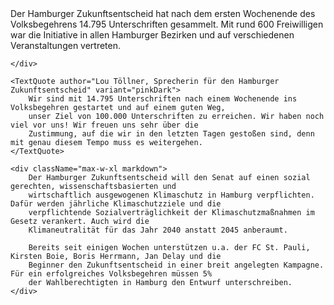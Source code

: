 
<PressReleaseHeroBlock pressRelease={pressRelease} />

<Block>
    <div className="max-w-xl">
        Der Hamburger Zukunftsentscheid hat nach dem ersten Wochenende des Volksbegehrens 14.795 Unterschriften
        gesammelt. Mit rund 600 Freiwilligen war die Initiative in allen Hamburger Bezirken und auf verschiedenen
        Veranstaltungen vertreten.

    </div>

    <TextQuote author="Lou Töllner, Sprecherin für den Hamburger Zukunftsentscheid" variant="pinkDark">
        Wir sind mit 14.795 Unterschriften nach einem Wochenende ins Volksbegehren gestartet und auf einem guten Weg,
        unser Ziel von 100.000 Unterschriften zu erreichen. Wir haben noch viel vor uns! Wir freuen uns sehr über die
        Zustimmung, auf die wir in den letzten Tagen gestoßen sind, denn mit genau diesem Tempo muss es weitergehen.
    </TextQuote>

    <div className="max-w-xl markdown">
        Der Hamburger Zukunftsentscheid will den Senat auf einen sozial gerechten, wissenschaftsbasierten und
        wirtschaftlich ausgewogenen Klimaschutz in Hamburg verpflichten. Dafür werden jährliche Klimaschutzziele und die
        verpflichtende Sozialverträglichkeit der Klimaschutzmaßnahmen im Gesetz verankert. Auch wird die
        Klimaneutralität für das Jahr 2040 anstatt 2045 anberaumt.

        Bereits seit einigen Wochen unterstützen u.a. der FC St. Pauli, Kirsten Boie, Boris Herrmann, Jan Delay und die
        Beginner den Zukunftsentscheid in einer breit angelegten Kampagne. Für ein erfolgreiches Volksbegehren müssen 5%
        der Wahlberechtigten in Hamburg den Entwurf unterschreiben.
    </div>

</Block>
